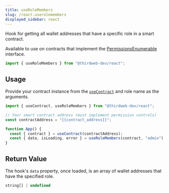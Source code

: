 ```yaml
---
title: useRoleMembers
slug: /react.userolemembers
displayed_sidebar: react
---
```


Hook for getting all wallet addresses that have a specific role in a smart contract.

Available to use on contracts that implement the [PermissionsEnumerable](/contractkit/extension-contracts/permissions) interface.

```jsx
import { useRoleMembers } from "@thirdweb-dev/react";
```

## Usage

Provide your contract instance from the [`useContract`](react/hooks/usecontract) and role name as the arguments.

```jsx
import { useContract, useRoleMembers } from "@thirdweb-dev/react";

// Your smart contract address (must implement permission controls)
const contractAddress = "{{contract_address}}";

function App() {
  const { contract } = useContract(contractAddress);
  const { data, isLoading, error } = useRoleMembers(contract, "admin");
}
```

## Return Value

The hook's `data` property, once loaded, is an array of wallet addresses that have the specified role.

```ts
string[] | undefined
```
